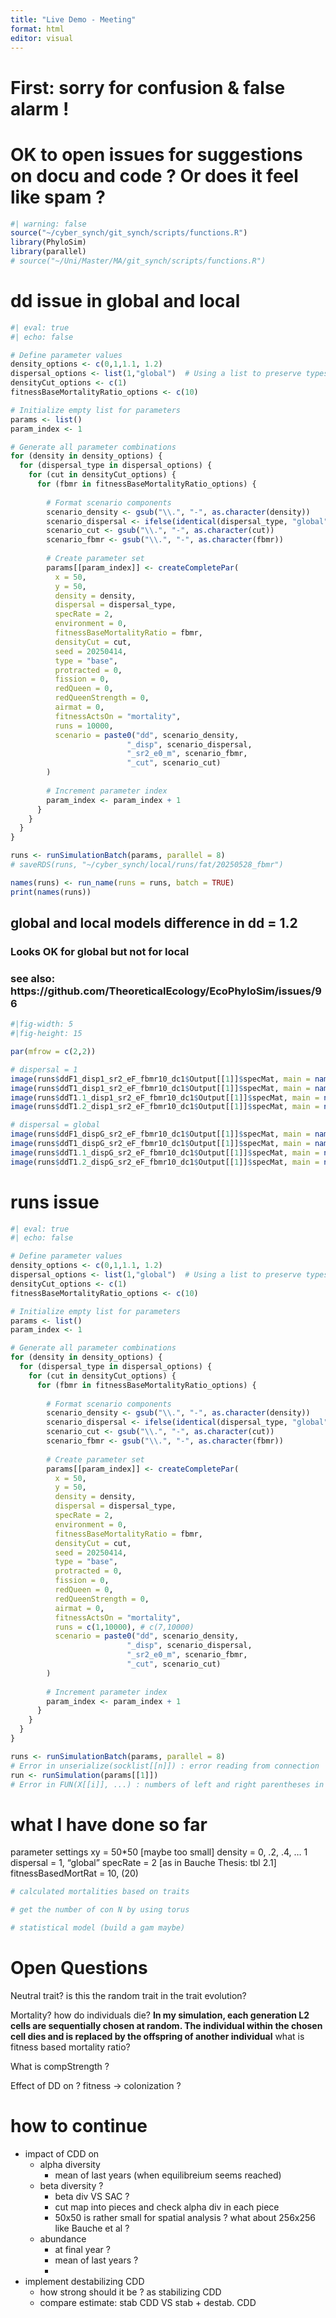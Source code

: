 ```yaml
---
title: "Live Demo - Meeting"
format: html
editor: visual
---
```


# First: sorry for confusion & false alarm !

# OK to open issues for suggestions on docu and code ? Or does it feel like spam ?


```r
#| warning: false
source("~/cyber_synch/git_synch/scripts/functions.R")
library(PhyloSim)
library(parallel)
# source("~/Uni/Master/MA/git_synch/scripts/functions.R")
```

# dd issue in global and local
```r
#| eval: true
#| echo: false

# Define parameter values
density_options <- c(0,1,1.1, 1.2)
dispersal_options <- list(1,"global")  # Using a list to preserve types
densityCut_options <- c(1)
fitnessBaseMortalityRatio_options <- c(10)

# Initialize empty list for parameters
params <- list()
param_index <- 1

# Generate all parameter combinations
for (density in density_options) {
  for (dispersal_type in dispersal_options) {
    for (cut in densityCut_options) {
      for (fbmr in fitnessBaseMortalityRatio_options) {
        
        # Format scenario components
        scenario_density <- gsub("\\.", "-", as.character(density))
        scenario_dispersal <- ifelse(identical(dispersal_type, "global"), "G", dispersal_type)
        scenario_cut <- gsub("\\.", "-", as.character(cut))
        scenario_fbmr <- gsub("\\.", "-", as.character(fbmr))
        
        # Create parameter set
        params[[param_index]] <- createCompletePar(
          x = 50,
          y = 50,
          density = density,
          dispersal = dispersal_type,
          specRate = 2,
          environment = 0,
          fitnessBaseMortalityRatio = fbmr,
          densityCut = cut,
          seed = 20250414,
          type = "base",
          protracted = 0,
          fission = 0,
          redQueen = 0,
          redQueenStrength = 0,
          airmat = 0,
          fitnessActsOn = "mortality",
          runs = 10000,
          scenario = paste0("dd", scenario_density,
                          "_disp", scenario_dispersal,
                          "_sr2_e0_m", scenario_fbmr,
                          "_cut", scenario_cut)
        )
        
        # Increment parameter index
        param_index <- param_index + 1
      }
    }
  }
}
```

```r
runs <- runSimulationBatch(params, parallel = 8)
# saveRDS(runs, "~/cyber_synch/local/runs/fat/20250528_fbmr")
```

```r
names(runs) <- run_name(runs = runs, batch = TRUE)
print(names(runs))
```


## global and local models difference in dd = 1.2
### Looks OK for global but not for local
### see also: https://github.com/TheoreticalEcology/EcoPhyloSim/issues/96
```r
#|fig-width: 5  
#|fig-height: 15 

par(mfrow = c(2,2))

# dispersal = 1
image(runs$ddF1_disp1_sr2_eF_fbmr10_dc1$Output[[1]]$specMat, main = names(runs)[1])
image(runs$ddT1_disp1_sr2_eF_fbmr10_dc1$Output[[1]]$specMat, main = names(runs)[3])
image(runs$ddT1.1_disp1_sr2_eF_fbmr10_dc1$Output[[1]]$specMat, main = names(runs)[5])
image(runs$ddT1.2_disp1_sr2_eF_fbmr10_dc1$Output[[1]]$specMat, main = names(runs)[7])

# dispersal = global
image(runs$ddF1_dispG_sr2_eF_fbmr10_dc1$Output[[1]]$specMat, main = names(runs)[2])
image(runs$ddT1_dispG_sr2_eF_fbmr10_dc1$Output[[1]]$specMat, main = names(runs)[4])
image(runs$ddT1.1_dispG_sr2_eF_fbmr10_dc1$Output[[1]]$specMat, main = names(runs)[6])
image(runs$ddT1.2_dispG_sr2_eF_fbmr10_dc1$Output[[1]]$specMat, main = names(runs)[8])

```


# runs issue
```r
#| eval: true
#| echo: false

# Define parameter values
density_options <- c(0,1,1.1, 1.2)
dispersal_options <- list(1,"global")  # Using a list to preserve types
densityCut_options <- c(1)
fitnessBaseMortalityRatio_options <- c(10)

# Initialize empty list for parameters
params <- list()
param_index <- 1

# Generate all parameter combinations
for (density in density_options) {
  for (dispersal_type in dispersal_options) {
    for (cut in densityCut_options) {
      for (fbmr in fitnessBaseMortalityRatio_options) {
        
        # Format scenario components
        scenario_density <- gsub("\\.", "-", as.character(density))
        scenario_dispersal <- ifelse(identical(dispersal_type, "global"), "G", dispersal_type)
        scenario_cut <- gsub("\\.", "-", as.character(cut))
        scenario_fbmr <- gsub("\\.", "-", as.character(fbmr))
        
        # Create parameter set
        params[[param_index]] <- createCompletePar(
          x = 50,
          y = 50,
          density = density,
          dispersal = dispersal_type,
          specRate = 2,
          environment = 0,
          fitnessBaseMortalityRatio = fbmr,
          densityCut = cut,
          seed = 20250414,
          type = "base",
          protracted = 0,
          fission = 0,
          redQueen = 0,
          redQueenStrength = 0,
          airmat = 0,
          fitnessActsOn = "mortality",
          runs = c(1,10000), # c(7,10000)
          scenario = paste0("dd", scenario_density,
                          "_disp", scenario_dispersal,
                          "_sr2_e0_m", scenario_fbmr,
                          "_cut", scenario_cut)
        )
        
        # Increment parameter index
        param_index <- param_index + 1
      }
    }
  }
}
```

```r
runs <- runSimulationBatch(params, parallel = 8)
# Error in unserialize(socklist[[n]]) : error reading from connection
run <- runSimulation(params[[1]])
# Error in FUN(X[[i]], ...) : numbers of left and right parentheses in Newick string not equal
```
# what I have done so far

parameter settings
xy = 50*50 [maybe too small]
density = 0, .2, .4, ... 1
dispersal = 1, "global"
specRate = 2 [as in Bauche Thesis: tbl 2.1]
fitnessBasedMortRat = 10, (20)


```r
# calculated mortalities based on traits
```

```r
# get the number of con N by using torus
```

```r
# statistical model (build a gam maybe)
```

# Open Questions

Neutral trait?
  is this the random trait in the trait evolution?
  
Mortality?
  how do individuals die?
  **In my simulation, each generation L2 cells are sequentially chosen at random. The individual within the chosen cell dies and is replaced by the offspring of another individual**
  what is fitness based mortality ratio?

What is compStrength ?
  
Effect of DD on ?
  fitness -> colonization ?

# how to continue

- impact of CDD on
    - alpha diversity
      - mean of last years (when equilibreium seems reached)
    - beta diversity ?
      - beta div VS SAC ?
      - cut map into pieces and check alpha div in each piece
      - 50x50 is rather small for spatial analysis ? what about 256x256 like Bauche et al ?
    - abundance
      - at final year ?
      - mean of last years ?
      - 
      
- implement destabilizing CDD
  - how strong should it be ? as stabilizing CDD
  - compare estimate: stab CDD VS stab + destab. CDD
  
  
  
  
  
  


  